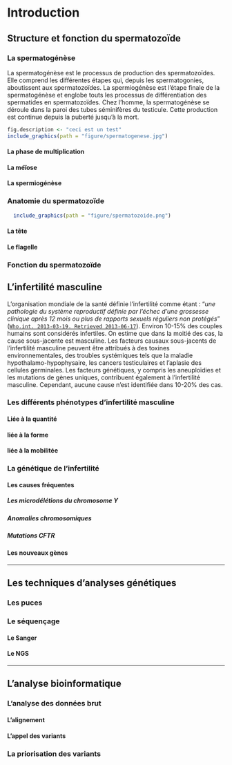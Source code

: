 # Introduction {#introInf} 

## Structure et fonction du spermatozoïde 

### La spermatogénèse  


La spermatogénèse est le processus de production des spermatozoïdes. Elle comprend les différentes étapes qui, depuis les spermatogonies, aboutissent aux spermatozoïdes. La spermiogénèse est l'étape finale de la spermatogénèse et englobe touts les processus de différentiation des spermatides en spermatozoïdes. Chez l'homme, la spermatogénèse se déroule dans la paroi des tubes séminifères du testicule. Cette production est continue depuis la puberté jusqu'à la mort. 


```r

fig.description <- "ceci est un test"
include_graphics(path = "figure/spermatogenese.jpg")

```

#### La phase de multiplication  
#### La méïose  
#### La spermiogénèse  



### Anatomie du spermatozoïde  

```r

  include_graphics(path = "figure/spermatozoide.png")


```

#### La tête  
#### Le flagelle  

### Fonction du spermatozoïde  

## L'infertilité masculine  

L'organisation mondiale de la santé définie l'infertilité comme étant : "_une pathologie du système reproductif définie par l’échec d'une grossesse clinique après 12 mois ou plus de rapports sexuels réguliers non protégés_" ([```Who.int. 2013-03-19. Retrieved 2013-06-17```](http://www.who.int/reproductivehealth/topics/infertility/definitions/en/)). Environ 10-15% des couples humains sont considérés infertiles. On estime que dans la moitié des cas, la cause sous-jacente est masculine. Les facteurs causaux sous-jacents de l'infertilité masculine peuvent être attribués à des toxines environnementales, des troubles systémiques tels que la maladie hypothalamo-hypophysaire, les cancers testiculaires et l'aplasie des cellules germinales. Les facteurs génétiques, y compris les aneuploïdies et les mutations de gènes uniques, contribuent également à l'infertilité masculine. Cependant, aucune cause n'est identifiée dans 10-20% des cas.  

### Les différents phénotypes d'infertilité masculine  

#### Liée à la quantité  
#### liée à la forme  
#### liée à la mobilitée  

### La génétique de l'infertilité  

#### Les causes fréquentes  

##### Les microdélétions du chromosome Y  

##### Anomalies chromosomiques  

##### Mutations CFTR

#### Les nouveaux gènes 

***

## Les techniques d'analyses génétiques  

### Les puces  

### Le séquençage  
#### Le Sanger  
#### Le NGS

***

## L'analyse bioinformatique  
### L'analyse des données brut  
#### L'alignement
#### L'appel des variants  

### La priorisation des variants 


